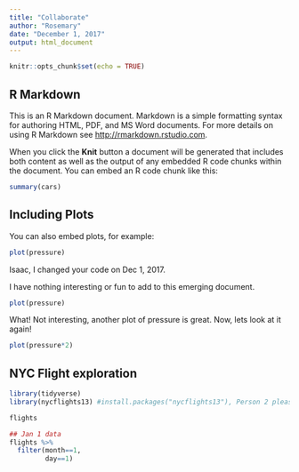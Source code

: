```yaml
---
title: "Collaborate"
author: "Rosemary"
date: "December 1, 2017"
output: html_document
---
```


```r
knitr::opts_chunk$set(echo = TRUE)
```

## R Markdown

This is an R Markdown document. Markdown is a simple formatting syntax for authoring HTML, PDF, and MS Word documents. For more details on using R Markdown see <http://rmarkdown.rstudio.com>.

When you click the **Knit** button a document will be generated that includes both content as well as the output of any embedded R code chunks within the document. You can embed an R code chunk like this:

```r
summary(cars)
```

## Including Plots

You can also embed plots, for example:

```r
plot(pressure)
```

Isaac, I changed your code on Dec 1, 2017.

I have nothing interesting or fun to add to this emerging document.
```r
plot(pressure)
```

What! Not interesting, another plot of pressure is great. Now, lets look at it again!
```r
plot(pressure*2)
```


## NYC Flight exploration

```r
library(tidyverse)
library(nycflights13) #install.packages("nycflights13"), Person 2 please install this

flights

## Jan 1 data
flights %>% 
  filter(month==1,
         day==1)
```

